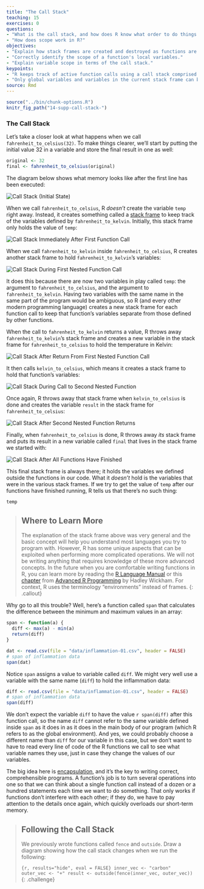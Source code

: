 ```yaml
---
title: "The Call Stack"
teaching: 15
exercises: 0
questions:
- "What is the call stack, and how does R know what order to do things in?"
- "How does scope work in R?"
objectives:
- "Explain how stack frames are created and destroyed as functions are called."
- "Correctly identify the scope of a function's local variables."
- "Explain variable scope in terms of the call stack."
keypoints:
- "R keeps track of active function calls using a call stack comprised of stack frames."
- "Only global variables and variables in the current stack frame can be accessed directly."
source: Rmd
---
```


```r
source("../bin/chunk-options.R")
knitr_fig_path("14-supp-call-stack-")
```

### The Call Stack

Let's take a closer look at what happens when we call `fahrenheit_to_celsius(32)`.
To make things clearer,
we'll start by putting the initial value 32 in a variable and store the final result in one as well:

```r
original <- 32
final <- fahrenheit_to_celsius(original)
```

The diagram below shows what memory looks like after the first line has been executed:

<img src="../fig/python-call-stack-01.svg" alt="Call Stack (Initial State)" />

When we call `fahrenheit_to_celsius`, R *doesn't* create the variable `temp` right away.
Instead, it creates something called a [stack frame]({{ page.root }}/reference/#stack-frame) to keep track of the variables defined by `fahrenheit_to_kelvin`.
Initially, this stack frame only holds the value of `temp`:

<img src="../fig/python-call-stack-02.svg" alt="Call Stack Immediately After First Function Call" />

When we call `fahrenheit_to_kelvin` inside `fahrenheit_to_celsius`, R creates another stack frame to hold `fahrenheit_to_kelvin`'s variables:

<img src="../fig/python-call-stack-03.svg" alt="Call Stack During First Nested Function Call" />

It does this because there are now two variables in play called `temp`: the argument to `fahrenheit_to_celsius`, and the argument to `fahrenheit_to_kelvin`.
Having two variables with the same name in the same part of the program would be ambiguous, so R (and every other modern programming language) creates a new stack frame for each function call to keep that function's variables separate from those defined by other functions.

When the call to `fahrenheit_to_kelvin` returns a value, R throws away `fahrenheit_to_kelvin`'s stack frame and creates a new variable in the stack frame for `fahrenheit_to_celsius` to hold the temperature in Kelvin:

<img src="../fig/python-call-stack-04.svg" alt="Call Stack After Return From First Nested Function Call" />

It then calls `kelvin_to_celsius`, which means it creates a stack frame to hold that function's variables:

<img src="../fig/python-call-stack-05.svg" alt="Call Stack During Call to Second Nested Function" />

Once again, R throws away that stack frame when `kelvin_to_celsius` is done
and creates the variable `result` in the stack frame for `fahrenheit_to_celsius`:

<img src="../fig/python-call-stack-06.svg" alt="Call Stack After Second Nested Function Returns" />

Finally, when `fahrenheit_to_celsius` is done, R throws away *its* stack frame and puts its result in a new variable called `final` that lives in the stack frame we started with:

<img src="../fig/python-call-stack-07.svg" alt="Call Stack After All Functions Have Finished" />

This final stack frame is always there;
it holds the variables we defined outside the functions in our code.
What it *doesn't* hold is the variables that were in the various stack frames.
If we try to get the value of `temp` after our functions have finished running, R tells us that there's no such thing:

```r
temp
```

> ## Where to Learn More
>
> The explanation of the stack frame above was very general and the basic
> concept will help you understand most languages you try to program with.
> However, R has some unique aspects that can be exploited when performing
> more complicated operations. We will not be writing anything that requires
> knowledge of these more advanced concepts. In the future when you are
> comfortable writing functions in R, you can learn more by reading the
> [R Language Manual][man] or this [chapter][] from
> [Advanced R Programming][adv-r] by Hadley Wickham. For context, R uses the
> terminology "environments" instead of frames.
{: .callout}

[man]: https://cran.r-project.org/doc/manuals/r-release/R-lang.html#Environment-objects
[chapter]: http://adv-r.had.co.nz/Environments.html
[adv-r]: http://adv-r.had.co.nz/

Why go to all this trouble? Well, here's a function called `span` that calculates the difference between the minimum and maximum values in an array:

```r
span <- function(a) {
  diff <- max(a) - min(a)
  return(diff)
}

dat <- read.csv(file = "data/inflammation-01.csv", header = FALSE)
# span of inflammation data
span(dat)
```

Notice `span` assigns a value to variable called `diff`. We might very well use a variable with the same name (`diff`) to hold the inflammation data:

```r
diff <- read.csv(file = "data/inflammation-01.csv", header = FALSE)
# span of inflammation data
span(diff)
```

We don't expect the variable `diff` to have the value `r span(diff)` after this function call, so the name `diff` cannot refer to the same variable defined inside `span` as it does in as it does in the main body of our program (which R refers to as the global environment).
And yes, we could probably choose a different name than `diff` for our variable in this case, but we don't want to have to read every line of code of the R functions we call to see what variable names they use, just in case they change the values of our variables.

The big idea here is [encapsulation]({{ page.root }}/reference/#encapsulation), and it's the key to writing correct, comprehensible programs.
A function's job is to turn several operations into one so that we can think about a single function call instead of a dozen or a hundred statements each time we want to do something.
That only works if functions don't interfere with each other; if they do, we have to pay attention to the details once again, which quickly overloads our short-term memory.

> ## Following the Call Stack
>
> We previously wrote functions called `fence` and `outside`.
> Draw a diagram showing how the call stack changes when we run the following:
>
> ```{r, results="hide", eval = FALSE}
> inner_vec <- "carbon"
> outer_vec <- "+"
> result <- outside(fence(inner_vec, outer_vec))
> ```
{: .challenge}
